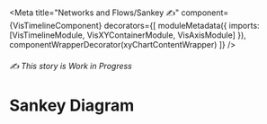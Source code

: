 


<Meta
  title="Networks and Flows/Sankey ✍️"
  component={VisTimelineComponent}
  decorators={[
    moduleMetadata({ imports: [VisTimelineModule, VisXYContainerModule, VisAxisModule] }),
    componentWrapperDecorator(xyChartContentWrapper)
  ]}
/>

<style>{``}</style>

###### ✍️ This story is Work in Progress

# Sankey Diagram

